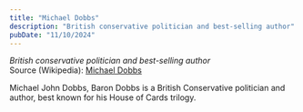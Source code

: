 ```yaml
---
title: "Michael Dobbs"
description: "British conservative politician and best-selling author"
pubDate: "11/10/2024"
---
```


*British conservative politician and best-selling author*  
Source (Wikipedia): [Michael Dobbs][1]

Michael John Dobbs, Baron Dobbs is a British Conservative politician and author, best known for his House of Cards trilogy.

[1]: https://en.wikipedia.org/wiki/Michael_Dobbs
